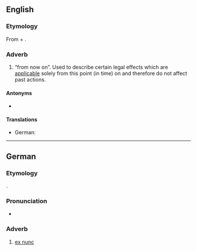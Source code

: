 ==English==

===Etymology===
From {{etyl|la|en}} {{m|la|ex||from}} + {{m|la|nunc||now}}.

===Adverb===
{{en-adv|-}}

# {{lb|en|legal}} “from now on”. Used to describe certain legal effects which are [[applicable]] solely from this point (in time) on and therefore do not affect past actions.

====Antonyms====
* {{l|en|ex tunc}}

====Translations====
{{trans-top|law: from now on}}
* German: {{t|de|ex nunc}}
{{trans-mid}}
{{trans-bottom}}

----

==German==

===Etymology===
{{bor+|de|la|[[ex]] [[nunc]]|lit=from now}}.

===Pronunciation===
* {{IPA|de|[ʔɛksˈnʊŋk]}}

===Adverb===
{{de-adv|head=[[ex]] [[nunc]]}}

# {{lb|de|legal}} [[#English|ex nunc]]
#: {{ant|de|ex tunc}}